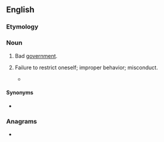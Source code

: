 ==English==

===Etymology===
{{prefix|en|mis|government}}

===Noun===
{{en-noun|~}}

# Bad [[government]].
# {{lb|en|archaic}} Failure to restrict oneself; improper behavior; misconduct.
#* {{RQ:Shakespeare Much Ado About Nothing|4|1|text=DON JOHN. (''talking of the alleged "vile encounters" of Hero with her lover'')<br>Fie, fie! they are not to be nam'd, my lord,<br>Not to be spoke of;<br>There is not chastity enough in language<br>Without offence to utter them. Thus, pretty lady,<br>I am sorry for thy much '''misgovernment'''.}}

====Synonyms====
* {{l|en|misgovernance}}

===Anagrams===
* {{anagrams|en|a=eegimmnnorstv|governmentism}}